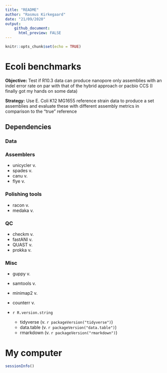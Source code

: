 ---
title: "README"
author: "Rasmus Kirkegaard"
date: "21/09/2020"
output: 
    github_document:
      html_preview: FALSE
---

```{r setup, include=FALSE}
knitr::opts_chunk$set(echo = TRUE)
```

# Ecoli benchmarks
**Objective:** Test if R10.3 data can produce nanopore only assemblies with an indel error rate on par with that of the hybrid approach or pacbio CCS (I finally got my hands on some data)

**Strategy:** Use E. Coli K12 MG1655 reference strain data to produce a set assemblies and evaluate these with different assembly metrics in comparison to the “true” reference


## Dependencies

### Data

### Assemblers
* unicycler v.
* spades v.
* canu v.
* flye v.

### Polishing tools
* racon v.
* medaka v.

### QC
* checkm v.
* fastANI v.
* QUAST v.
* prokka v.

### Misc
* guppy v. 
* samtools v.
* minimap2 v.
* counterr v. 

* `r R.version.string`
  * tidyverse (v. `r packageVersion("tidyverse")`)
  * data.table (v. `r packageVersion("data.table")`)
  * rmarkdown (v. `r packageVersion("rmarkdown")`)

# My computer

```{r message=FALSE, echo=FALSE,warning=FALSE}
sessionInfo()
```

